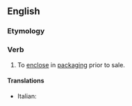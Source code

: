 ==English==

===Etymology===
{{prefix|en|pre|package}}

===Verb===
{{en-verb|prepackag}}

# {{lb|en|transitive}} To [[enclose]] in [[packaging]] prior to sale.

====Translations====
{{trans-top|package before being sold}}
* Italian: {{t|it|preconfezionare}}
{{trans-mid}}
{{trans-bottom}}